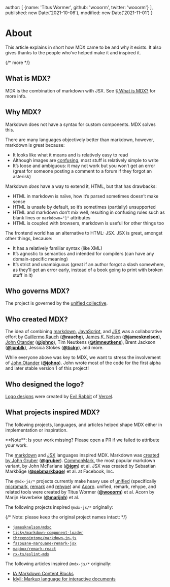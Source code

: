   author: [
    {name: 'Titus Wormer', github: 'wooorm', twitter: 'wooorm'}
  ],
  published: new Date('2021-10-06'),
  modified: new Date('2021-11-01')
}

# About

This article explains in short how MDX came to be and why it exists.
It also gives thanks to the people who’ve helped make it and inspired it.

{/* more */}

## What is MDX?

MDX is the combination of markdown with JSX.
See [§ What is MDX?][what] for more info.

## Why MDX?

Markdown does not have a syntax for custom components.
MDX solves this.

There are many languages objectively better than markdown, however, markdown is
great because:

*   It looks like what it means and is relatively easy to read
*   Although images are [confusing][], most stuff is relatively simple to write
*   It’s loose and ambiguous: it may not work but you won’t get an error (great
    for someone posting a comment to a forum if they forgot an asterisk)

Markdown *does* have a way to extend it, HTML, but that has drawbacks:

*   HTML in markdown is naïve, how it’s parsed sometimes doesn’t make sense
*   HTML is unsafe by default, so it’s sometimes (partially) unsupported
*   HTML and markdown don’t mix well, resulting in confusing rules such as
    blank lines or `markdown="1"` attributes
*   HTML is coupled with browsers, markdown is useful for other things too

The frontend world has an alternative to HTML: JSX.
JSX is great, amongst other things, because:

*   It has a relatively familiar syntax (like XML)
*   It’s agnostic to semantics and intended for compilers (can have any
    domain-specific meaning)
*   It’s strict and unambiguous (great if an author forgot a slash somewhere, as
    they’ll get an error early, instead of a book going to print with broken
    stuff in it)

## Who governs MDX?

The project is governed by the
[unified collective][governance].

## Who created MDX?

The idea of combining [markdown][commonmark], [JavaScript][], and [JSX][] was a
collaborative effort by
[Guillermo Rauch][mdx-rauchg] (**[@rauchg][rauchg]**),
[James K. Nelson][mdx-jamesknelson] (**[@jamesknelson][jamesknelson]**),
[John Otander][mdx-johno] (**[@johno][johno]**),
Tim Neutkens (**[@timneutkens][timneutkens]**),
Brent Jackson (**[@jxnblk][jxnblk]**),
Jessica Stokes (**[@ticky][ticky]**), and more.

While everyone above was key to MDX, we want to stress the involvement of
[John Otander][mdx-johno] (**[@johno][johno]**).
John wrote most of the code for the first alpha and later stable version 1 of
this project!

## Who designed the logo?

[Logo designs][design] were created by [Evil Rabbit][] of [Vercel][].

## What projects inspired MDX?

The following projects, languages, and articles helped shape MDX either in
implementation or inspiration.

<Note type="info">
  **Note**: Is your work missing?
  Please open a PR if we failed to attribute your work.
</Note>

The [markdown][] and [JSX][] languages inspired MDX.
Markdown was [created by John Gruber][markdown] (**[@gruber][gruber]**).
[CommonMark][], the most popular markdown variant, by John McFarlane
(**[@jgm][jgm]**) et al.
JSX was created by Sebastian Markbåge (**[@sebmarkbage][sebmarkbage]**) et
al. at Facebook, Inc.

The `@mdx-js/*` projects currently make heavy use of [unified][] (specifically
[micromark][], [remark][] and [rehype][]) and [Acorn][].
unified, remark, rehype, and related tools were created by Titus Wormer
(**[@wooorm][wooorm]**) et al.
Acorn by Marijn Haverbeke (**[@marijnh][marijnh]**) et al.

The following projects inspired `@mdx-js/*` originally:

{/* Note: please keep the original project names intact: */}

*   [`jamesknelson/mdxc`](https://github.com/frontarm/mdx-util)
*   [`ticky/markdown-component-loader`](https://github.com/ticky/markdown-component-loader)
*   [`threepointone/markdown-in-js`](https://github.com/threepointone/markdown-in-js)
*   [`fazouane-marouane/remark-jsx`](https://github.com/remarkjs/remark-jsx)
*   [`mapbox/remark-react`](https://github.com/remarkjs/remark-react)
*   [`rx-ts/eslint-mdx`](https://github.com/mdx-js/eslint-mdx)

The following articles inspired `@mdx-js/*` originally:

*   [IA Markdown Content Blocks](https://github.com/iainc/Markdown-Content-Blocks)
*   [Idyll: Markup language for interactive documents](https://idyll-lang.org)

[what]: /mdx/

[jsx]: https://facebook.github.io/jsx/

[governance]: https://github.com/unifiedjs/collective

[commonmark]: https://spec.commonmark.org/current/

[confusing]: https://twitter.com/gruber/status/1246489863932821512

[design]: https://github.com/mdx-js/design

[evil rabbit]: https://twitter.com/evilrabbit_

[vercel]: https://vercel.com

[javascript]: https://tc39.es/ecma262/

[mdx-rauchg]: https://spectrum.chat/frontend/general/mdx-proposal~1021be59-2738-4511-aceb-c66921050b9a

[mdx-jamesknelson]: https://github.com/frontarm/mdx-util/tree/0f5f6d62bac4b83edc4bc3890dde3011079fa318

[mdx-johno]: https://github.com/mdx-js/mdx/tree/a96ede2c104084ae21efa8bd95319011e558ec9d

[markdown]: https://daringfireball.net/2004/03/introducing_markdown

[rauchg]: https://github.com/rauchg

[jamesknelson]: https://github.com/jamesknelson

[johno]: https://github.com/johno

[timneutkens]: https://github.com/timneutkens

[jxnblk]: https://github.com/jxnblk

[ticky]: https://github.com/ticky

[gruber]: https://github.com/gruber

[jgm]: https://github.com/jgm

[sebmarkbage]: https://github.com/sebmarkbage

[unified]: https://unifiedjs.com

[micromark]: https://github.com/micromark/micromark

[remark]: https://github.com/remarkjs/remark

[rehype]: https://github.com/rehypejs/rehype

[acorn]: https://github.com/acornjs/acorn

[wooorm]: https://github.com/wooorm

[marijnh]: https://github.com/marijnh
